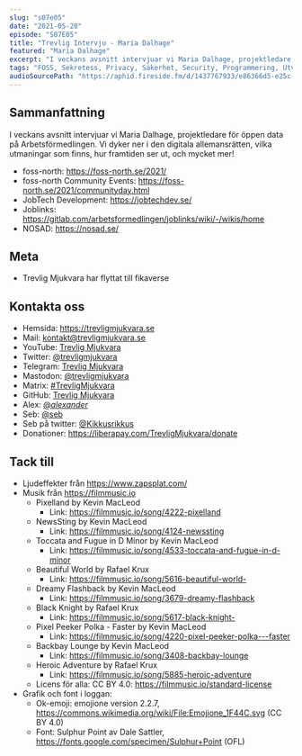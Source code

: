 ```yaml
---
slug: "s07e05"
date: "2021-05-20"
episode: "S07E05"
title: "Trevlig Intervju - Maria Dalhage"
featured: "Maria Dalhage"
excerpt: "I veckans avsnitt intervjuar vi Maria Dalhage, projektledare för öppen data på Arbetsförmedlingen. Vi dyker ner i den digitala allemansrätten, vilka utmaningar som finns, hur framtiden ser ut, och mycket mer!"
tags: "FOSS, Sekretess, Privacy, Säkerhet, Security, Programmering, Utveckling, Mjukvara, Technology, Linux, Open Source, Maria Dalhage, Arbetsförmedlingen, JobTech, JobTech Development, Joblinks, NOSAD, foss-north"
audioSourcePath: "https://aphid.fireside.fm/d/1437767933/e86366d5-e25c-4aab-9a13-33b7144ac160/ccfd6019-dabc-4787-a9e7-2754f318a9be.mp3"
---
```


## Sammanfattning

I veckans avsnitt intervjuar vi Maria Dalhage, projektledare för öppen data på Arbetsförmedlingen. Vi dyker ner i den digitala allemansrätten, vilka utmaningar som finns, hur framtiden ser ut, och mycket mer!

- foss-north: https://foss-north.se/2021/
- foss-north Community Events: https://foss-north.se/2021/communityday.html
- JobTech Development: https://jobtechdev.se/
- Joblinks: https://gitlab.com/arbetsformedlingen/joblinks/wiki/-/wikis/home
- NOSAD: https://nosad.se/

## Meta

- Trevlig Mjukvara har flyttat till fikaverse

## Kontakta oss

- Hemsida: https://trevligmjukvara.se
- Mail: kontakt@trevligmjukvara.se
- YouTube: [Trevlig Mjukvara](https://www.youtube.com/channel/UCRVmpkj-XM6UhUCjGiL3hhQ)
- Twitter: [@trevligmjukvara](https://twitter.com/trevligmjukvara)
- Telegram: [Trevlig Mjukvara](https://t.me/trevligmjukvara)
- Mastodon: [@trevligmjukvara](https://mastodon.linuxkompis.se/@trevligmjukvara)
- Matrix: [#TrevligMjukvara](https://matrix.to/#/%23TrevligMjukvara:matrix.org)
- GitHub: [Trevlig Mjukvara](https://github.com/trevligmjukvara)
- Alex: [@_alexander_](https://mastodon.online/@_alexander_)
- Seb: [@seb](https://social.gelotte.dev/@seb)
- Seb på twitter: [@Kikkusrikkus](https://twitter.com/Kikkusrikkus)
- Donationer: https://liberapay.com/TrevligMjukvara/donate

## Tack till

- Ljudeffekter från https://www.zapsplat.com/
- Musik från https://filmmusic.io
  - Pixelland by Kevin MacLeod
    - Link: https://filmmusic.io/song/4222-pixelland
  - NewsSting by Kevin MacLeod
    - Link: https://filmmusic.io/song/4124-newssting
  - Toccata and Fugue in D Minor by Kevin MacLeod
    - Link: https://filmmusic.io/song/4533-toccata-and-fugue-in-d-minor
  - Beautiful World by Rafael Krux
    - Link: https://filmmusic.io/song/5616-beautiful-world-
  - Dreamy Flashback by Kevin MacLeod
    - Link: https://filmmusic.io/song/3679-dreamy-flashback
  - Black Knight by Rafael Krux
    - Link: https://filmmusic.io/song/5617-black-knight-
  - Pixel Peeker Polka - Faster by Kevin MacLeod
    - Link: https://filmmusic.io/song/4220-pixel-peeker-polka---faster
  - Backbay Lounge by Kevin MacLeod
    - Link: https://filmmusic.io/song/3408-backbay-lounge
  - Heroic Adventure by Rafael Krux
    - Link: https://filmmusic.io/song/5885-heroic-adventure
  - Licens för alla: CC BY 4.0: https://filmmusic.io/standard-license
- Grafik och font i loggan:
  - Ok-emoji: emojione version 2.2.7, https://commons.wikimedia.org/wiki/File:Emojione_1F44C.svg (CC BY 4.0)
  - Font: Sulphur Point av Dale Sattler, https://fonts.google.com/specimen/Sulphur+Point (OFL)
